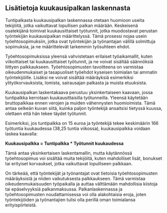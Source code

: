 ## Lisätietoja kuukausipalkan laskennasta

Tuntipalkasta kuukausipalkan laskennassa otetaan huomioon useita tekijöitä, jotka vaikuttavat lopullisen palkan määrään. Keskeisenä osatekijänä toimivat kuukausittaiset työtunnit, jotka muodostavat perustan työntekijän kuukausipalkan määrittelyssä. Tämä prosessi nojaa usein työehtosopimuksiin, jotka ovat työntekijän ja työnantajan välillä solmittuja sopimuksia, ja ne määrittelevät tarkemmin työsuhteen ehdot.

Työehtosopimuksissa yleensä vahvistetaan erilaiset työaikamallit, kuten viikoittaiset tai kuukausittaiset työtunnit, ja ne voivat sisältää säännöksiä liittyen palkkaukseen. Työehtosopimusten tavoitteena on varmistaa oikeudenmukaiset ja tasapuoliset työehdot kyseisen toimialan tai ammatin työntekijöille. Lisäksi ne voivat sisältää määräyksiä esimerkiksi ylityökorvauksista, lomista, sairausajan palkasta ja muista etuuksista.

Kuukausipalkan laskentakaava perustuu yksinkertaiseen kaavaan, jossa tuntipalkka kerrotaan kuukausittaisilla työtunneilla. Yleensä käytetään bruttopalkkaa ennen verojen ja muiden vähennysten huomioimista. Tämä antaa selkeän kuvan siitä, kuinka paljon työntekijä ansaitsisi tietyssä kuussa, olettaen että hän tekee täydet työtunnit.

Esimerkiksi, jos tuntipalkka on 15 euroa ja työntekijä tekee keskimäärin 166 työtuntia kuukaudessa (38,25 tuntia viikossa), kuukausipalkka voidaan laskea kaavalla:

**Kuukausipalkka = Tuntipalkka * Työtunnit kuukaudessa**

Tämä antaa yksinkertaisen laskentamallin, mutta käytännössä työehtosopimus voi sisältää muita tekijöitä, kuten mahdolliset lisät, bonukset tai erityiset korvaukset, jotka vaikuttavat lopulliseen palkkaan.

On tärkeää, että työntekijät ja työnantajat ovat tietoisia työehtosopimusten määräyksistä ja niiden vaikutuksesta palkkaukseen. Tämä varmistaa oikeudenmukaisuuden työpaikalla ja auttaa välttämään mahdollisia kiistoja tai epäselvyyksiä palkanmaksussa. Palkanlaskennassa ja työehtosopimusten noudattamisessa voi olla alakohtaisia eroja, joten työntekijöiden ja työnantajien tulisi olla perillä oman toimialansa erityispiirteistä.
